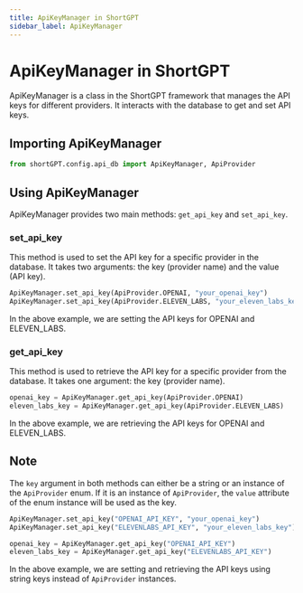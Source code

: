 ```yaml
---
title: ApiKeyManager in ShortGPT
sidebar_label: ApiKeyManager
---
```


# ApiKeyManager in ShortGPT

ApiKeyManager is a class in the ShortGPT framework that manages the API keys for different providers. It interacts with the database to get and set API keys.

## Importing ApiKeyManager

```python
from shortGPT.config.api_db import ApiKeyManager, ApiProvider
```

## Using ApiKeyManager

ApiKeyManager provides two main methods: `get_api_key` and `set_api_key`.

### set_api_key

This method is used to set the API key for a specific provider in the database. It takes two arguments: the key (provider name) and the value (API key).

```python
ApiKeyManager.set_api_key(ApiProvider.OPENAI, "your_openai_key")
ApiKeyManager.set_api_key(ApiProvider.ELEVEN_LABS, "your_eleven_labs_key")
```

In the above example, we are setting the API keys for OPENAI and ELEVEN_LABS.

### get_api_key

This method is used to retrieve the API key for a specific provider from the database. It takes one argument: the key (provider name).

```python
openai_key = ApiKeyManager.get_api_key(ApiProvider.OPENAI)
eleven_labs_key = ApiKeyManager.get_api_key(ApiProvider.ELEVEN_LABS)
```
In the above example, we are retrieving the API keys for OPENAI and ELEVEN_LABS.

## Note

The `key` argument in both methods can either be a string or an instance of the `ApiProvider` enum. If it is an instance of `ApiProvider`, the `value` attribute of the enum instance will be used as the key.

```python
ApiKeyManager.set_api_key("OPENAI_API_KEY", "your_openai_key")
ApiKeyManager.set_api_key("ELEVENLABS_API_KEY", "your_eleven_labs_key")

openai_key = ApiKeyManager.get_api_key("OPENAI_API_KEY")
eleven_labs_key = ApiKeyManager.get_api_key("ELEVENLABS_API_KEY")
```
In the above example, we are setting and retrieving the API keys using string keys instead of `ApiProvider` instances.